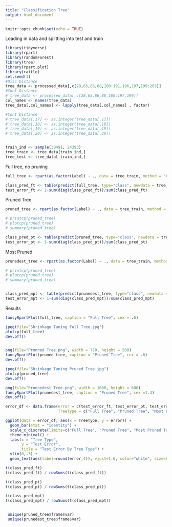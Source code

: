 ```yaml
---
title: "Classification Tree"
output: html_document
---
```


```r
knitr::opts_chunk$set(echo = TRUE)
```

Loading in data and splitting into test and train
```r
library(tidyverse)
library(rpart)
library(randomForest)
library(tree)
library(rpart.plot)
library(rattle)
set.seed(1)
#Disc Distance
tree_data <- processed_data[,c(28,65,86,88,180:191,196,197,199:203)]
#Cont Distance
# tree_data <- processed_data[,c(28,65,86,88,180:197,199)]
col_names <- names(tree_data)
tree_data[,col_names] <- lapply(tree_data[,col_names] , factor)

#Cont Distance
# tree_data[,17] <- as.integer(tree_data[,17])
# tree_data[,18] <- as.integer(tree_data[,18])
# tree_data[,19] <- as.integer(tree_data[,19])
# tree_data[,20] <- as.integer(tree_data[,20])


train_ind <- sample(30491, 24393)
tree_train <- tree_data[train_ind,]
tree_test <- tree_data[-train_ind,]
```

Full tree, no pruning
```r
full_tree <- rpart(as.factor(Label) ~ ., data = tree_train, method = "class", xval = 10, cp = .001)

class_pred_ft <- table(predict(full_tree, type="class", newdata = tree_test), tree_test$Label)
test_error_ft <- 1-sum(diag(class_pred_ft))/sum(class_pred_ft)
```


Pruned Tree
```r
pruned_tree <- rpart(as.factor(Label) ~ ., data = tree_train, method = "class", xval = 10, cp = .0044)

# printcp(pruned_tree)
# plotcp(pruned_tree)
# summary(pruned_tree)

class_pred_pt <- table(predict(pruned_tree, type="class", newdata = tree_test), tree_test$Label)
test_error_pt <- 1-sum(diag(class_pred_pt))/sum(class_pred_pt)
```
Most Pruned
```r
prunedest_tree <- rpart(as.factor(Label) ~ ., data = tree_train, method = "class", xval = 10, cp = .015)

# printcp(pruned_tree)
# plotcp(pruned_tree)
# summary(pruned_tree)


class_pred_mpt <- table(predict(prunedest_tree, type="class", newdata = tree_test), tree_test$Label)
test_error_mpt <- 1-sum(diag(class_pred_mpt))/sum(class_pred_mpt)
```

Results

```r

fancyRpartPlot(full_tree, caption = "Full Tree", cex = .6)

jpeg(file="Shrinkage Tuning Full Tree.jpg")
plotcp(full_tree)
dev.off()


png(file="Prunned Tree.png", width = 750, height = 500)
fancyRpartPlot(pruned_tree, caption = "Pruned Tree", cex = .6)
dev.off()

jpeg(file="Shrinkage Tuning Pruned Tree.jpg")
plotcp(pruned_tree)
dev.off()

png(file="Prunnedest Tree.png", width = 1000, height = 600)
fancyRpartPlot(prunedest_tree, caption = "Pruned Tree", cex =1.4)
dev.off()

error_df <- data.frame(error = c(test_error_ft, test_error_pt, test_error_mpt),
                       TreeType = c("Full Tree", "Pruned Tree", "Most Pruned Tree"))

ggplot(data = error_df, aes(x = TreeType, y = error)) + 
  geom_bar(stat = "identity") + 
  scale_x_discrete(limits=c("Full Tree", "Pruned Tree", "Most Pruned Tree")) + 
  theme_minimal() + 
  labs(x = "Tree Type",
       y = "Test Error",
       title = "Test Error By Tree Type") + 
  ylim(0,.3) + 
  geom_text(aes(label=round(error,4)), vjust=1.6, color="white", size=6)

t(class_pred_ft)
t(class_pred_ft) / rowSums(t(class_pred_ft))

t(class_pred_pt)
t(class_pred_pt) / rowSums(t(class_pred_pt))

t(class_pred_mpt)
t(class_pred_mpt) / rowSums(t(class_pred_mpt))


 unique(pruned_tree$frame$var)
 unique(prunedest_tree$frame$var)
```